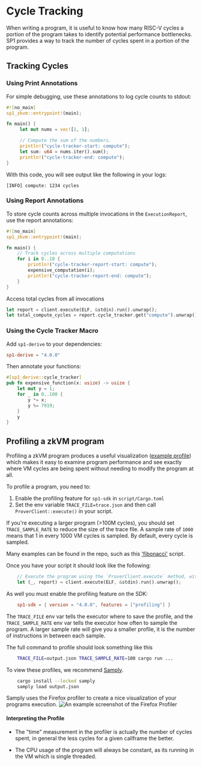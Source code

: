 
# Cycle Tracking

When writing a program, it is useful to know how many RISC-V cycles a portion of the program takes to identify potential performance bottlenecks. SP1 provides a way to track the number of cycles spent in a portion of the program.

## Tracking Cycles

### Using Print Annotations
For simple debugging, use these annotations to log cycle counts to stdout:

   ```rust
   #![no_main]
   sp1_zkvm::entrypoint!(main);

   fn main() {
        let mut nums = vec![1, 1];

        // Compute the sum of the numbers.
        println!("cycle-tracker-start: compute");
        let sum: u64 = nums.iter().sum();
        println!("cycle-tracker-end: compute");
   }
   ```

With this code, you will see output like the following in your logs:

```
[INFO] compute: 1234 cycles
```

### Using Report Annotations
To store cycle counts across multiple invocations in the `ExecutionReport`, use the report annotations:

```rust
#![no_main]
sp1_zkvm::entrypoint!(main);

fn main() {
    // Track cycles across multiple computations
    for i in 0..10 {
        println!("cycle-tracker-report-start: compute");
        expensive_computation(i);
        println!("cycle-tracker-report-end: compute");
    }
}

```

Access total cycles from all invocations
```rust
let report = client.execute(ELF, &stdin).run().unwrap();
let total_compute_cycles = report.cycle_tracker.get("compute").unwrap();
```

### Using the Cycle Tracker Macro
Add `sp1-derive` to your dependencies:
```toml
sp1-derive = "4.0.0"
```

Then annotate your functions:
```rust
#[sp1_derive::cycle_tracker]
pub fn expensive_function(x: usize) -> usize {
    let mut y = 1;
    for _ in 0..100 {
        y *= x;
        y %= 7919;
    }
    y
}
```

## Profiling a zkVM program

Profiling a zkVM program produces a useful visualization ([example profile](https://share.firefox.dev/3Om1pzz)) which makes it easy to examine program performance and see exactly where VM cycles are being spent without needing to modify the program at all.

To profile a program, you need to:

1. Enable the profiling feature for `sp1-sdk` in `script/Cargo.toml`
2. Set the env variable `TRACE_FILE=trace.json` and then call `ProverClient::execute()` in your script.

If you're executing a larger program (>100M cycles), you should set `TRACE_SAMPLE_RATE` to reduce the size of the trace file. A sample rate of `1000` means that 1 in every 1000 VM cycles is sampled. By default, every cycle is sampled.

Many examples can be found in the repo, such as this ['fibonacci'](https://github.com/succinctlabs/sp1/blob/dev/examples/fibonacci/script/src/main.rs#L22) script.

Once you have your script it should look like the following:

```rs
    // Execute the program using the `ProverClient.execute` method, without generating a proof.
    let (_, report) = client.execute(ELF, &stdin).run().unwrap();
```

As well you must enable the profiling feature on the SDK:

```toml
    sp1-sdk = { version = "4.0.0", features = ["profiling"] }
```

The `TRACE_FILE` env var tells the executor where to save the profile, and the `TRACE_SAMPLE_RATE` env var tells the executor how often to sample the program.
A larger sample rate will give you a smaller profile, it is the number of instructions in between each sample.

The full command to profile should look something like this

```sh
    TRACE_FILE=output.json TRACE_SAMPLE_RATE=100 cargo run ...
```

To view these profiles, we recommend [Samply](https://github.com/mstange/samply).

```sh
    cargo install --locked samply
    samply load output.json
```

Samply uses the Firefox profiler to create a nice visualization of your programs execution.
![An example screenshot of the Firefox Profiler](@site/static/profiling.png)

#### Interpreting the Profile

- The "time" measurement in the profiler is actually the number of cycles spent,
  in general the less cycles for a given callframe the better.

- The CPU usage of the program will always be constant, as its running in the VM which is single threaded.
